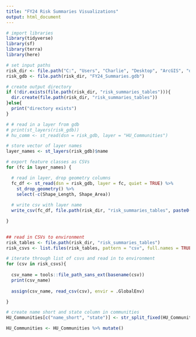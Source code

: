 ```yaml
---
title: "FY24 Risk Summaries Visualizations"
output: html_document
---
```


```r
# import libraries
library(tidyverse)
library(sf)
library(terra)
library(here)

# set input paths
risk_dir <- file.path("C:", "Users", "Charlie", "Desktop", "ArcGIS", "data", "WCS_OPM_FY24", "6_RiskSummaries")
risk_gdb <- file.path(risk_dir, "FY24_Summaries.gdb")

# create output directory
if (!dir.exists(file.path(risk_dir, "risk_summaries_tables"))){
  dir.create(file.path(risk_dir, "risk_summaries_tables"))
}else{
  print("directory exists")
}

```

```r
# # read in a layer from gdb
# print(st_layers(risk_gdb))
# hu_comm <- st_read(dsn = risk_gdb, layer = "HU_Communities")

# store vector of layer names
layer_names <- st_layers(risk_gdb)$name

# export feature classes as CSVs
for (fc in layer_names) {

  # read in layer, drop geometry columns
  fc_df <- st_read(dsn = risk_gdb, layer = fc, quiet = TRUE) %>%
    st_drop_geometry() %>% 
    select(-c(Shape_Length, Shape_Area))
  
  # write csv with layer name
  write_csv(fc_df, file.path(risk_dir, "risk_summaries_tables", paste0(fc, ".csv")))

}
  
```

```r
## read in CSVs to environment
risk_tables <- file.path(risk_dir, "risk_summaries_tables")
risk_csvs <- list.files(risk_tables, pattern = "csv", full.names = TRUE)

# iterate through list of csvs and read in to environment
for (csv in risk_csvs){
  
  csv_name = tools::file_path_sans_ext(basename(csv))
  print(csv_name)
  
  assign(csv_name, read_csv(csv), envir = .GlobalEnv)

}
```

```r
# create name short and state column in communities
HU_Communities[c("name_short", "state")] <- str_split_fixed(HU_Communities$NAME, ", ", 2)

HU_Communities <- HU_Communities %>% mutate()
```

